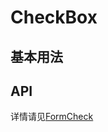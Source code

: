 

<Meta of={CheckBoxStories} />

# CheckBox
## 基本用法
<Canvas of={CheckBoxStories.Basic}/>

## API
详情请见<a href="https://react-bootstrap.github.io/docs/forms/checks-radios#formcheck">FormCheck</a>